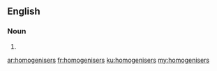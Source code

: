 ==English==

===Noun===
{{head|en}}

# {{plural of|homogeniser}}

[[ar:homogenisers]]
[[fr:homogenisers]]
[[ku:homogenisers]]
[[my:homogenisers]]